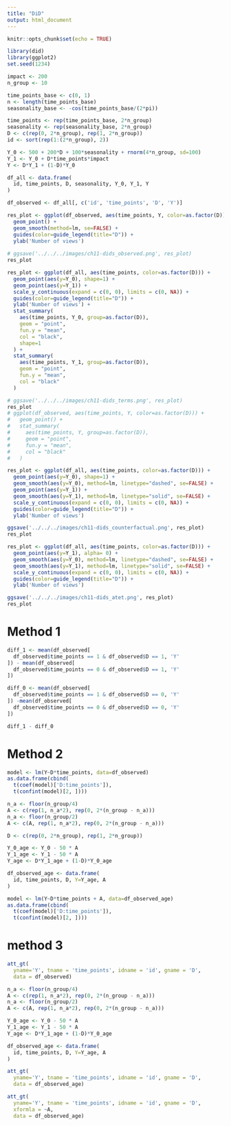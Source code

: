 ```yaml
---
title: "DiD"
output: html_document
---
```


```r
knitr::opts_chunk$set(echo = TRUE)
```

```r
library(did)
library(ggplot2)
set.seed(1234)

impact <- 200
n_group <- 10
```


```r
time_points_base <- c(0, 1)
n <- length(time_points_base)
seasonality_base <- -cos(time_points_base/(2*pi))

time_points <- rep(time_points_base, 2*n_group)
seasonality <- rep(seasonality_base, 2*n_group)
D <- c(rep(0, 2*n_group), rep(1, 2*n_group))
id <- sort(rep(1:(2*n_group), 2))

Y_0 <- 500 + 200*D + 100*seasonality + rnorm(4*n_group, sd=100)
Y_1 <- Y_0 + D*time_points*impact
Y <- D*Y_1 + (1-D)*Y_0

df_all <- data.frame(
  id, time_points, D, seasonality, Y_0, Y_1, Y
)

df_observed <- df_all[, c('id', 'time_points', 'D', 'Y')]
```


```r
res_plot <- ggplot(df_observed, aes(time_points, Y, color=as.factor(D))) +
  geom_point() +
  geom_smooth(method=lm, se=FALSE) +
  guides(color=guide_legend(title="D")) +
  ylab('Number of views') 
  
# ggsave('../../../images/ch11-dids_observed.png', res_plot)
res_plot
```


```r
res_plot <- ggplot(df_all, aes(time_points, color=as.factor(D))) +
  geom_point(aes(y=Y_0), shape=1) +
  geom_point(aes(y=Y_1)) +
  scale_y_continuous(expand = c(0, 0), limits = c(0, NA)) +
  guides(color=guide_legend(title="D")) +
  ylab('Number of views') +
  stat_summary(
    aes(time_points, Y_0, group=as.factor(D)),
    geom = "point",
    fun.y = "mean",
    col = "black",
    shape=1
  ) +
  stat_summary(
    aes(time_points, Y_1, group=as.factor(D)),
    geom = "point",
    fun.y = "mean",
    col = "black"
  )

# ggsave('../../../images/ch11-dids_terms.png', res_plot)
res_plot
# ggplot(df_observed, aes(time_points, Y, color=as.factor(D))) +
#   geom_point() +
#   stat_summary(
#     aes(time_points, Y, group=as.factor(D)),
#     geom = "point",
#     fun.y = "mean",
#     col = "black"
#   )
```



```r
res_plot <- ggplot(df_all, aes(time_points, color=as.factor(D))) +
  geom_point(aes(y=Y_0), shape=1) +
  geom_smooth(aes(y=Y_0), method=lm, linetype="dashed", se=FALSE) +
  geom_point(aes(y=Y_1)) +
  geom_smooth(aes(y=Y_1), method=lm, linetype="solid", se=FALSE) +
  scale_y_continuous(expand = c(0, 0), limits = c(0, NA)) +
  guides(color=guide_legend(title="D")) +
  ylab('Number of views')

ggsave('../../../images/ch11-dids_counterfactual.png', res_plot)
res_plot
```

```r
res_plot <- ggplot(df_all, aes(time_points, color=as.factor(D))) +
  geom_point(aes(y=Y_1), alpha= 0) +
  geom_smooth(aes(y=Y_0), method=lm, linetype="dashed", se=FALSE) +
  geom_smooth(aes(y=Y_1), method=lm, linetype="solid", se=FALSE) +
  scale_y_continuous(expand = c(0, 0), limits = c(0, NA)) +
  guides(color=guide_legend(title="D")) +
  ylab('Number of views')

ggsave('../../../images/ch11-dids_atet.png', res_plot)
res_plot
```

# Method 1

```r
diff_1 <- mean(df_observed[
  df_observed$time_points == 1 & df_observed$D == 1, 'Y'
]) - mean(df_observed[
  df_observed$time_points == 0 & df_observed$D == 1, 'Y'
])

diff_0 <- mean(df_observed[
  df_observed$time_points == 1 & df_observed$D == 0, 'Y'
]) -mean(df_observed[
  df_observed$time_points == 0 & df_observed$D == 0, 'Y'
])

diff_1 - diff_0
```


# Method 2

```r
model <- lm(Y~D*time_points, data=df_observed)
as.data.frame(cbind(
  t(coef(model)['D:time_points']), 
  t(confint(model)[2, ])))
```

```r
n_a <- floor(n_group/4)
A <- c(rep(1, n_a*2), rep(0, 2*(n_group - n_a)))
n_a <- floor(n_group/2)
A <- c(A, rep(1, n_a*2), rep(0, 2*(n_group - n_a)))

D <- c(rep(0, 2*n_group), rep(1, 2*n_group))

Y_0_age <- Y_0 - 50 * A
Y_1_age <- Y_1 - 50 * A
Y_age <- D*Y_1_age + (1-D)*Y_0_age

df_observed_age <- data.frame(
  id, time_points, D, Y=Y_age, A
)

model <- lm(Y~D*time_points + A, data=df_observed_age)
as.data.frame(cbind(
  t(coef(model)['D:time_points']), 
  t(confint(model)[2, ])))
```


# method 3
```r
att_gt(
  yname='Y', tname = 'time_points', idname = 'id', gname = 'D',
  data = df_observed)
```

```r
n_a <- floor(n_group/4)
A <- c(rep(1, n_a*2), rep(0, 2*(n_group - n_a)))
n_a <- floor(n_group/2)
A <- c(A, rep(1, n_a*2), rep(0, 2*(n_group - n_a)))

Y_0_age <- Y_0 - 50 * A
Y_1_age <- Y_1 - 50 * A
Y_age <- D*Y_1_age + (1-D)*Y_0_age

df_observed_age <- data.frame(
  id, time_points, D, Y=Y_age, A
)

att_gt(
  yname='Y', tname = 'time_points', idname = 'id', gname = 'D',
  data = df_observed_age)
```


```r
att_gt(
  yname='Y', tname = 'time_points', idname = 'id', gname = 'D',
  xformla = ~A,
  data = df_observed_age)
```


